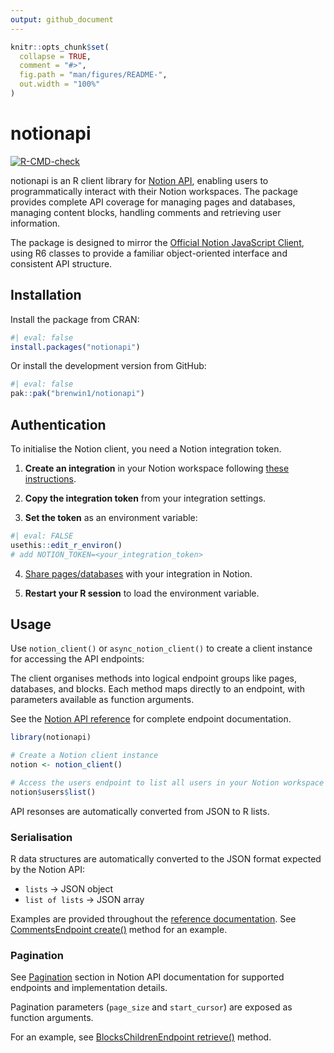 ```yaml
---
output: github_document
---
```


<!-- README.md is generated from README.Rmd. Please edit that file -->

```r
knitr::opts_chunk$set(
  collapse = TRUE,
  comment = "#>",
  fig.path = "man/figures/README-",
  out.width = "100%"
)
```

# notionapi

<!-- badges: start -->
[![R-CMD-check](https://github.com/brenwin1/notionapi/actions/workflows/R-CMD-check.yaml/badge.svg)](https://github.com/brenwin1/notionapi/actions/workflows/R-CMD-check.yaml)
<!-- badges: end -->

notionapi is an R client library for [Notion API](https://developers.notion.com/), enabling users to programmatically interact with their Notion workspaces. The package provides complete API coverage for managing pages and databases, managing content blocks, handling comments and retrieving user information.

The package is designed to mirror the [Official Notion JavaScript Client](https://github.com/makenotion/notion-sdk-js), using R6 classes to provide a familiar object-oriented interface and consistent API structure.

## Installation

Install the package from CRAN:

```r
#| eval: false
install.packages("notionapi")
```

Or install the development version from GitHub:

```r
#| eval: false
pak::pak("brenwin1/notionapi")
```

## Authentication

To initialise the Notion client, you need a Notion integration token.

1. **Create an integration** in your Notion workspace following [these instructions](https://developers.notion.com/docs/authorization#internal-integration-auth-flow-set-up).

2. **Copy the integration token** from your integration settings.

3. **Set the token** as an environment variable:

```r
#| eval: FALSE
usethis::edit_r_environ()
# add NOTION_TOKEN=<your_integration_token>
```

4. [Share pages/databases](https://developers.notion.com/docs/authorization#integration-permissions) with your integration in Notion.

5. **Restart your R session** to load the environment variable.

## Usage

Use `notion_client()` or `async_notion_client()` to create a client instance for accessing the API endpoints: 

The client organises methods into logical endpoint groups like pages, databases, and blocks. 
Each method maps directly to an endpoint, with parameters available as function arguments.

See the [Notion API reference](https://developers.notion.com/reference/intro) for complete endpoint documentation.

```r
library(notionapi)

# Create a Notion client instance
notion <- notion_client()

# Access the users endpoint to list all users in your Notion workspace
notion$users$list()
```

API resonses are automatically converted from JSON to R lists.

### Serialisation

R data structures are automatically converted to the JSON format expected by the Notion API:

- `lists` → JSON object
- `list of lists` → JSON array

Examples are provided throughout the [reference documentation](https://brenwin1.github.io/notionapi/reference/index.html). See [CommentsEndpoint create()](https://brenwin1.github.io/notionapi/reference/CommentsEndpoint.html#ref-examples) method for an example.

### Pagination

See [Pagination](https://developers.notion.com/reference/intro#pagination) section in Notion API documentation for supported endpoints and implementation details. 

Pagination parameters (`page_size` and `start_cursor`) are exposed as function arguments. 

For an example, see [BlocksChildrenEndpoint retrieve()](https://brenwin1.github.io/notionapi/reference/BlocksChildrenEndpoint.html#ref-examples) method.
